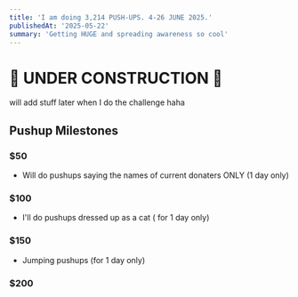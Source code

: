 ```yaml
---
title: 'I am doing 3,214 PUSH-UPS. 4-26 JUNE 2025.'
publishedAt: '2025-05-22'
summary: 'Getting HUGE and spreading awareness so cool'
---
```

# 🚧 UNDER CONSTRUCTION 🚧
will add stuff later when I do the challenge haha

## Pushup Milestones
### $50
- Will do pushups saying the names of current donaters ONLY (1 day only)
### $100
- I'll do pushups dressed up as a cat ( for 1 day only)
### $150
- Jumping pushups (for 1 day only)
### $200

